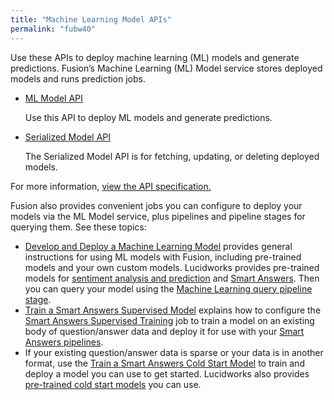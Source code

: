 ```yaml
---
title: "Machine Learning Model APIs"
permalink: "fubw40"
---
```


Use these APIs to deploy machine learning (ML) models and generate predictions.
Fusion’s Machine Learning (ML) Model service stores deployed models and runs prediction jobs.

* [ML Model API](/managed-fusion/5.9/u0ihks/ml-model-api)

  Use this API to deploy ML models and generate predictions.
* [Serialized Model API](/fusion/5.9/83ujtc/serialized-model-api)

  The Serialized Model API is for fetching, updating, or deleting deployed models.

For more information, [view the API specification.](?open-api=true)

Fusion also provides convenient jobs you can configure to deploy your models via the ML Model service, plus pipelines and pipeline stages for querying them.
See these topics:

* [Develop and Deploy a Machine Learning Model](/how-to/5yl6sw/develop-and-deploy-a-machine-learning-model) provides general instructions for using ML models with Fusion, including pre-trained models and your own custom models.
  Lucidworks provides pre-trained models for [sentiment analysis and prediction](/fusion/5.9/453/sentiment-analysis-and-prediction) and [Smart Answers](/fusion/5.9/461/smart-answers).
  Then you can query your model using the [Machine Learning query pipeline stage](/fusion/5.9513/machine-learning-stage).
* [Train a Smart Answers Supervised Model](/how-to/ti9rcr/train-a-smart-answers-supervised-model) explains how to configure the [Smart Answers Supervised Training](/fusion/5.9/8845/smart-answers-supervised-training) job to train a model on an existing body of question/answer data and deploy it for use with your [Smart Answers pipelines](/how-to/918/configure-the-smart-answers-pipelines-5-3-and-later).
* If your existing question/answer data is sparse or your data is in another format, use the [Train a Smart Answers Cold Start Model](/how-to/hxiuyl/train-a-smart-answers-cold-start-model) to train and deploy a model you can use to get started.
  Lucidworks also provides [pre-trained cold start models](/how-to/734/set-up-a-pre-trained-cold-start-model-for-smart-answers) you can use.